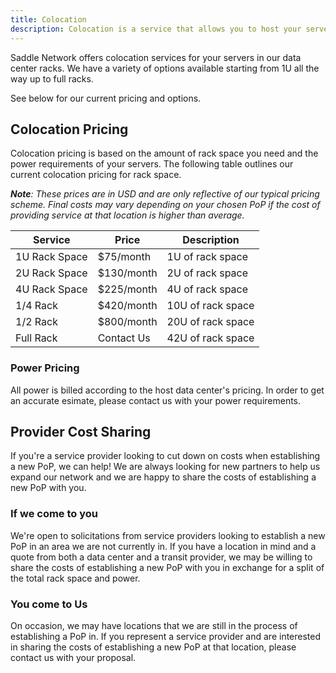 ---
title: Colocation
description: Colocation is a service that allows you to host your servers in our data centers.
---

Saddle Network offers colocation services for your servers in our data center racks. 
We have a variety of options available starting from 1U all the way up to full racks.

See below for our current pricing and options.

## Colocation Pricing

Colocation pricing is based on the amount of rack space you need and the power requirements of your servers.
The following table outlines our current colocation pricing for rack space.

***Note**: These prices are in USD and are only reflective of our typical pricing scheme. Final costs may vary depending on your chosen PoP if the cost of providing service at that location is higher than average.*

| Service | Price | Description |
| --- | --- | --- |
| 1U Rack Space | $75/month | 1U of rack space |
| 2U Rack Space | $130/month | 2U of rack space |
| 4U Rack Space | $225/month | 4U of rack space |
| 1/4 Rack | $420/month | 10U of rack space  |
| 1/2 Rack | $800/month | 20U of rack space  |
| Full Rack | Contact Us | 42U of rack space |

### Power Pricing

All power is billed according to the host data center's pricing.
In order to get an accurate esimate, please contact us with your power requirements.

## Provider Cost Sharing
If you're a service provider looking to cut down on costs when establishing a new PoP, we can help!
We are always looking for new partners to help us expand our network and we are happy to share the costs of establishing a new PoP with you.

### If we come to you
We're open to solicitations from service providers looking to establish a new PoP in an area we are not currently in.
If you have a location in mind and a quote from both a data center and a transit provider, we may be willing to share the costs of establishing a new PoP with you in exchange for a split of the total rack space and power.

### You come to Us
On occasion, we may have locations that we are still in the process of establishing a PoP in. If you represent a service provider and are interested in sharing the costs of establishing a new PoP at that location, please contact us with your proposal.